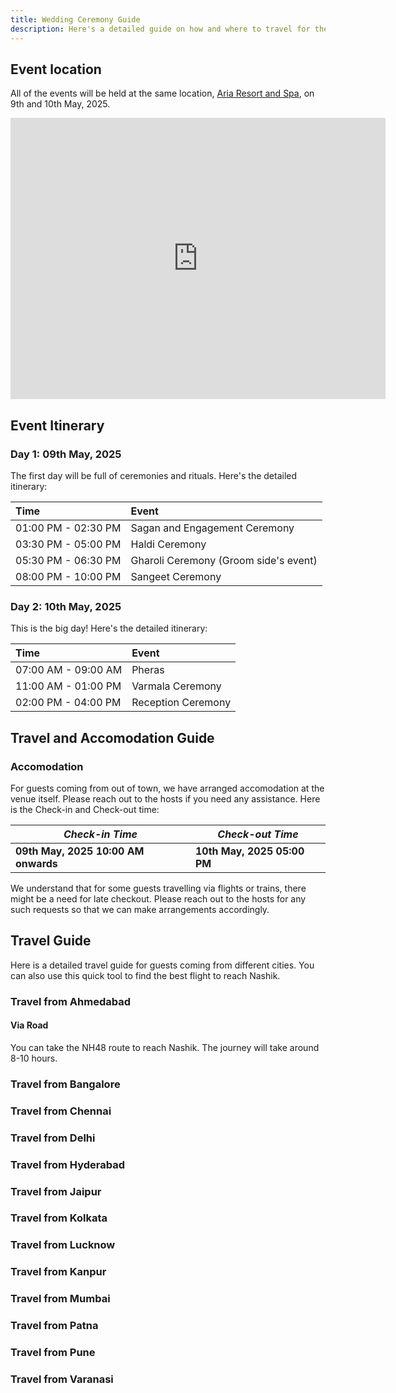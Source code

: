```yaml
---
title: Wedding Ceremony Guide
description: Here's a detailed guide on how and where to travel for the Wedding of Aishwarya and Sahil to be held on 10th of May, 2025.
---
```


## Event location

All of the events will be held at the same location, [Aria Resort and Spa](https://arianashik.in/), on 9th and 10th May, 2025.

<iframe src="https://www.google.com/maps/embed?pb=!1m18!1m12!1m3!1d3749.0172411422254!2d73.66253757593235!3d20.007791081398167!2m3!1f0!2f0!3f0!3m2!1i1024!2i768!4f13.1!3m3!1m2!1s0x3bdded325dce5449%3A0xc96793e79d02dd5d!2sAria%20Resort%20%26%20Spa!5e0!3m2!1sen!2sin!4v1740845636401!5m2!1sen!2sin" width="600" height="450" style="border:0;" allowfullscreen="" loading="lazy" referrerpolicy="no-referrer-when-downgrade"></iframe>

## Event Itinerary

### Day 1: 09th May, 2025

The first day will be full of ceremonies and rituals. Here's the detailed itinerary:

| Time     | Event                          |
| :------- | :----------------------------- |
| 01:00 PM - 02:30 PM | Sagan and Engagement Ceremony |
| 03:30 PM - 05:00 PM | Haldi Ceremony                |
| 05:30 PM - 06:30 PM | Gharoli Ceremony (Groom side's event) |
| 08:00 PM - 10:00 PM | Sangeet Ceremony              |

### Day 2: 10th May, 2025

This is the big day! Here's the detailed itinerary:

| Time     | Event                          |
| :------- | :----------------------------- |
| 07:00 AM - 09:00 AM | Pheras |
| 11:00 AM - 01:00 PM | Varmala Ceremony |
| 02:00 PM - 04:00 PM | Reception Ceremony |

## Travel and Accomodation Guide

### Accomodation

For guests coming from out of town, we have arranged accomodation at the venue itself. Please reach out to the hosts if you need any assistance. Here is the Check-in and Check-out time:

| ***Check-in Time*** | ***Check-out Time*** |
| ---- | --- |
| **09th May, 2025 10:00 AM onwards** | **10th May, 2025 05:00 PM** |

We understand that for some guests travelling via flights or trains, there might be a need for late checkout. Please reach out to the hosts for any such requests so that we can make arrangements accordingly.

## Travel Guide

Here is a detailed travel guide for guests coming from different cities. You can also use this quick tool to find the best flight to reach Nashik.

<div data-skyscanner-widget="SearchWidget" data-locale="en-GB" data-market="IN" data-currency="INR" data-destination-iata-code="ISK" data-flight-type="return" data-flight-outbound-date="2025-05-09" data-flight-inbound-date="2025-05-10" data-widget-padding="10px 12px" data-widget-border-radius="4" data-responsive="true"></div>
<script  src="https://widgets.skyscanner.net/widget-server/js/loader.js" async></script>

### Travel from Ahmedabad

#### Via Road

You can take the NH48 route to reach Nashik. The journey will take around 8-10 hours.

### Travel from Bangalore
### Travel from Chennai
### Travel from Delhi
### Travel from Hyderabad
### Travel from Jaipur
### Travel from Kolkata
### Travel from Lucknow
### Travel from Kanpur
### Travel from Mumbai
### Travel from Patna
### Travel from Pune
### Travel from Varanasi
